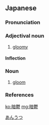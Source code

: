 ==Japanese==
{{ja-kanjitab|あん|うつ|yomi=o}}

===Pronunciation===
{{ja-pron|yomi=kanon|あんうつ|acc=0|acc_ref=DJR}}

===Adjectival noun===
{{ja-adj|decl=な|あんうつ}}

# [[gloomy]]

====Inflection====
{{ja-na|あんうつ}}

===Noun===
{{ja-noun|あんうつ}}

# [[gloom]]

===References===
<references/>

[[Category:ja:Emotions|あんうつ]]

[[ko:暗鬱]]
[[mg:暗鬱]]
